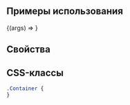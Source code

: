 

<Meta title="Components/Container" component={Container} />

## Примеры использования

<Canvas>
  <Story
    name="Default"
    args={{
      children: 'Container',
    }}
  >
    {(args) => <Container {...args} />}
  </Story>
</Canvas>

## Свойства

<ArgsTable of={Container} />

## CSS-классы

```css
.Container {
}
```
